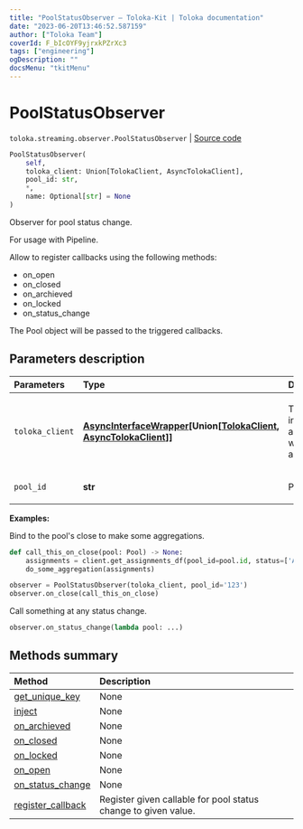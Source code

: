 ```yaml
---
title: "PoolStatusObserver — Toloka-Kit | Toloka documentation"
date: "2023-06-20T13:46:52.587159"
author: ["Toloka Team"]
coverId: F_bIcOYF9yjrxkPZrXc3
tags: ["engineering"]
ogDescription: ""
docsMenu: "tkitMenu"
---
```


# PoolStatusObserver

`toloka.streaming.observer.PoolStatusObserver` | [Source code](https://github.com/Toloka/toloka-kit/blob/v1.2.0/src/streaming/observer.py#L154)

```python
PoolStatusObserver(
    self,
    toloka_client: Union[TolokaClient, AsyncTolokaClient],
    pool_id: str,
    *,
    name: Optional[str] = None
)
```

Observer for pool status change.

For usage with Pipeline.

Allow to register callbacks using the following methods:

* on_open
* on_closed
* on_archieved
* on_locked
* on_status_change

The Pool object will be passed to the triggered callbacks.

## Parameters description

| Parameters | Type | Description |
| :----------| :----| :-----------|
`toloka_client`|**[AsyncInterfaceWrapper](/docs/toloka-kit/reference/toloka.util.async_utils.AsyncInterfaceWrapper)\[Union\[[TolokaClient](/docs/toloka-kit/reference/toloka.client.TolokaClient), [AsyncTolokaClient](/docs/toloka-kit/reference/toloka.async_client.client.AsyncTolokaClient)\]\]**|<p>TolokaClient instance or async wrapper around it.</p>
`pool_id`|**str**|<p>Pool ID.</p>

**Examples:**

Bind to the pool's close to make some aggregations.

```python
def call_this_on_close(pool: Pool) -> None:
    assignments = client.get_assignments_df(pool_id=pool.id, status=['APPROVED'])
    do_some_aggregation(assignments)

observer = PoolStatusObserver(toloka_client, pool_id='123')
observer.on_close(call_this_on_close)
```

Call something at any status change.

```python
observer.on_status_change(lambda pool: ...)
```

## Methods summary

| Method | Description |
| :------| :-----------|
[get_unique_key](/docs/toloka-kit/reference/toloka.streaming.observer.PoolStatusObserver.get_unique_key)| None
[inject](/docs/toloka-kit/reference/toloka.streaming.observer.PoolStatusObserver.inject)| None
[on_archieved](/docs/toloka-kit/reference/toloka.streaming.observer.PoolStatusObserver.on_archieved)| None
[on_closed](/docs/toloka-kit/reference/toloka.streaming.observer.PoolStatusObserver.on_closed)| None
[on_locked](/docs/toloka-kit/reference/toloka.streaming.observer.PoolStatusObserver.on_locked)| None
[on_open](/docs/toloka-kit/reference/toloka.streaming.observer.PoolStatusObserver.on_open)| None
[on_status_change](/docs/toloka-kit/reference/toloka.streaming.observer.PoolStatusObserver.on_status_change)| None
[register_callback](/docs/toloka-kit/reference/toloka.streaming.observer.PoolStatusObserver.register_callback)| Register given callable for pool status change to given value.